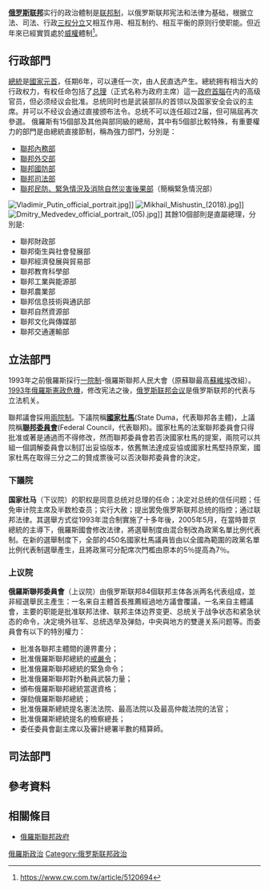 {{多個問題|
{{Expand English}}
{{Expand Russian}}
{{Unreferenced|time=2018-04-20}}
}}

'''[[俄罗斯|俄罗斯联邦]]'''实行的政治體制是[[联邦制|联邦制]]，以俄罗斯联邦宪法和法律为基础，根据立法、司法、行政[[三权分立|三权分立]]又相互作用、相互制约、相互平衡的原则行使职能。但近年來已經實質處於[[威權|威權]]體制<ref>https://www.cw.com.tw/article/5120694</ref>。

== 行政部門 ==
{{main|俄羅斯總統|俄羅斯總理}}
[[俄羅斯總統|總統]]是[[國家元首|國家元首]]，任期6年，可以連任一次，由人民直选产生。總統拥有相当大的行政权力，有权任命包括了[[俄羅斯總理|总理]]（正式名称为政府主席）這一[[政府首腦|政府首腦]]在内的高级官员，但必须经议会批准。总统同时也是武装部队的首领以及国家安全会议的主席。并可以不经议会通过直接颁布法令。总统不可以连任超过2届，但可隔屆再次參選。
俄羅斯有15個部及其他與部同級的總局，其中有5個部比較特殊，有重要權力的部門是由總統直接節制，稱為強力部門，分別是：
* [[俄羅斯聯邦內務部|聯邦內務部]]
* [[俄羅斯聯邦外交部|聯邦外交部]]
* [[俄羅斯聯邦國防部|聯邦國防部]]
* [[俄罗斯司法部|聯邦司法部]]
* [[俄羅斯聯邦民防、緊急情況及消除自然災害後果部|聯邦民防、緊急情況及消除自然災害後果部]]（簡稱緊急情況部）
[[File:Vladimir_Putin_official_portrait.jpg|upright]]]]
[[File:Mikhail_Mishustin_(2018).jpg|upright]]]]
[[File:Dmitry_Medvedev_official_portrait_(05).jpg|upright]]]]
其餘10個部則是直屬總理，分別是:
* 聯邦財政部
* 聯邦衛生與社會發展部
* 聯邦經濟發展與貿易部
* 聯邦教育科學部
* 聯邦工業與能源部
* 聯邦農業部
* 聯邦信息技術與通訊部
* 聯邦自然資源部
* 聯邦文化與傳媒部
* 聯邦交通運輸部

== 立法部門 ==
1993年之前俄羅斯採行[[一院制|一院制]]-俄羅斯聯邦人民大會（原蘇聯最高[[蘇維埃|蘇維埃]]改組）。[[1993年俄羅斯憲政危機|1993年俄羅斯憲政危機]]，修改宪法之後，[[俄罗斯联邦会议|俄罗斯联邦会议]]是俄罗斯联邦的代表与立法机关。

聯邦議會採用[[兩院制|兩院制]]。下議院稱'''[[國家杜馬|國家杜馬]]'''(State Duma，代表聯邦各主體)，上議院稱'''[[俄羅斯聯邦委員會|聯邦委員會]]'''(Federal Council，代表聯邦)。國家杜馬的法案聯邦委員會只得批准或著是通過而不得修改，然而聯邦委員會若否決國家杜馬的提案，兩院可以共組一個調解委員會以制訂出妥協版本，依舊無法達成妥協或國家杜馬堅持原案，國家杜馬在取得三分之二的贊成票後可以否決聯邦委員會的決定。

=== 下議院 ===
{{main|國家杜馬}}
'''国家杜马'''（下议院）的职权是同意总统对总理的任命；决定对总统的信任问题；任免审计院主席及半数检查员；实行大赦；提出罢免俄罗斯联邦总统的指控；通过联邦法律。其選舉方式從1993年混合制實施了十多年後，2005年5月，在當時普京總統的主導下，俄羅斯國會修改法律，將選舉制度由混合制改為政黨名單比例代表制。在新的選舉制度下，全部的450名國家杜馬議員皆由以全國為範圍的政黨名單比例代表制選舉產生，且將政黨可分配席次門檻由原本的5％提高為7％。

=== 上议院 ===
{{main|俄羅斯聯邦委員會}}
'''俄羅斯聯邦委員會'''（上议院）由俄罗斯联邦84個联邦主体各派两名代表组成，並非經選舉民主產生：一名来自主體首長推薦經過地方議會覆議，一名来自主體議會，主要的职能是批准联邦法律、联邦主体边界变更、总统关于战争状态和紧急状态的命令，决定境外驻军、总统选举及弹劾，中央與地方的雙邊关系问题等。而委員會有以下的特別權力：
*批准各聯邦主體間的邊界畫分；
*批准俄羅斯聯邦總統的[[戒嚴令|戒嚴令]]；
*批准俄羅斯聯邦總統的緊急命令；
*批准俄羅斯聯邦對外動員武裝力量；
*頒布俄羅斯聯邦總統當選資格；
*彈劾俄羅斯聯邦總統；
*批准俄羅斯總統提名憲法法院、最高法院以及最高仲裁法院的法官；
*批准俄羅斯總統提名的檢察總長；
*委任委員會副主席以及審計總署半數的精算師。

== 司法部門 ==

== 參考資料 ==

== 相關條目 ==
*[[俄羅斯聯邦政府|俄羅斯聯邦政府]]

{{俄罗斯话题}}
{{欧洲题目|政治}}

[[Category:俄羅斯政治|]]
[[Category:俄罗斯联邦政治|Category:俄罗斯联邦政治]]